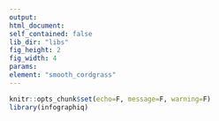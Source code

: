 ```yaml
---
output:
html_document:
self_contained: false
lib_dir: "libs"
fig_height: 2
fig_width: 4
params:
element: "smooth_cordgrass"
---
```


```r
knitr::opts_chunk$set(echo=F, message=F, warning=F)
library(infographiq)
```

<base target="_parent">
